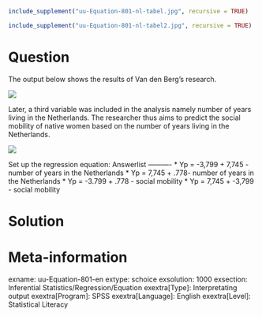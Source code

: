 ```r
include_supplement("uu-Equation-801-nl-tabel.jpg", recursive = TRUE)
```

```r
include_supplement("uu-Equation-801-nl-tabel2.jpg", recursive = TRUE)
```


Question
========
  
The output below shows the results of Van den Berg's research. 

![](uu-Equation-801-nl-tabel.jpg)

Later, a third variable was included in the analysis namely number of years living in the Netherlands. The researcher thus aims to predict the social mobility of native women based on the number of years living in the Netherlands. 

![](uu-Equation-801-nl-tabel2.jpg)


Set up the regression equation: 
Answerlist
----------
* Yp = -3,799 + 7,745 - number of years in the Netherlands
* Yp = 7,745 + .778- number of years in the Netherlands
* Yp = -3.799 + .778 - social mobility
* Yp = 7,745 + -3,799 - social mobility

Solution
========

Meta-information
================
exname: uu-Equation-801-en
extype: schoice
exsolution: 1000
exsection: Inferential Statistics/Regression/Equation
exextra[Type]: Interpretating output
exextra[Program]: SPSS
exextra[Language]: English
exextra[Level]: Statistical Literacy
